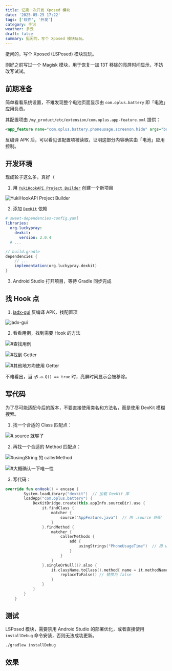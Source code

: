 ```yaml
---
title: 记第一次开发 Xposed 模块
date: '2025-05-25 17:22'
tags: ['软件', '开发']
category: 手记
weather: 多云
draft: false
summary: 挺闲的，写个 Xposed 模块玩玩。
---
```


挺闲的，写个 Xposed (LSPosed) 模块玩玩。

刚好之前写过一个 Magisk 模块，用于恢复一加 13T 移除的亮屏时间显示，不妨改写试试。

## 前期准备

简单看看系统设置，不难发现整个电池页面显示由 `com.oplus.battery` 即「电池」应用负责。

其配置项由 `/my_product/etc/extension/com.oplus.app-feature.xml` 提供：

```xml
<app_feature name="com.oplus.battery.phoneusage.screenon.hide" args="boolean:true"/>
```

反编译 APK 后，可以看见该配置项被读取，证明这部分内容确实由「电池」应用控制。

## 开发环境

现成轮子这么多，真好（

1. 用 [`YukiHookAPI Project Builder`](https://github.com/HighCapable/YukiHookAPI-ProjectBuilder) 创建一个新项目

![YukiHookAPI Project Builder](https://s2.loli.net/2025/05/25/Gfjeanl7BMmwPgb.png)

2. 添加 [`DexKit`](https://github.com/LuckyPray/DexKit) 依赖

```yaml
# sweet-dependencies-config.yaml
libraries:
  org.luckypray:
    dexkit:
      version: 2.0.4
  # ...
```

```gradle
// build.gradle
dependencies {
    // ...
    implementation(org.luckypray.dexkit)
}
```

3. Android Studio 打开项目，等待 Gradle 同步完成

## 找 Hook 点

1. [jadx-gui](https://github.com/skylot/jadx) 反编译 APK，找配置项

![jadx-gui](https://s2.loli.net/2025/05/25/vwIhYO381EiWp9Q.png)

2. 看看用例，找到需要 Hook 的方法

![#查找用例](https://s2.loli.net/2025/05/25/DNm3gW5UPx1My2q.png)

![#找到 Getter](https://s2.loli.net/2025/05/25/YoiBcjkbz9dUfOn.png)

![#其他地方均使用 Getter](https://s2.loli.net/2025/05/25/6X91PtU8yosnWLr.png)

不难看出，当 `q5.a.Q() == true` 时，亮屏时间显示会被移除。

## 写代码

为了尽可能适配今后的版本，不要直接使用类名和方法名，而是使用 DexKit 模糊搜索。

1. 找一个合适的 Class 匹配点：

![#.source 就够了](https://s2.loli.net/2025/05/25/ndUbmvWoIrA945J.png)

2. 再找一个合适的 Method 匹配点：

![#usingString 的 callerMethod](https://s2.loli.net/2025/05/25/5WFDhBieTpQSRxa.png)

![#大概确认一下唯一性](https://s2.loli.net/2025/05/25/37znCXA8RVoObvj.png)

3. 写代码：

```kotlin
override fun onHook() = encase {
        System.loadLibrary("dexkit")  // 加载 DexKit 库
        loadApp("com.oplus.battery") {
            DexKitBridge.create(this.appInfo.sourceDir).use {
                it.findClass {
                    matcher {
                        source("AppFeature.java")  // 用 .source 匹配
                    }
                }.findMethod {
                    matcher {
                        callerMethods {
                            add {
                                usingStrings("PhoneUsageTime")  // 用 usingStrings 匹配
                            }
                        }
                    }
                }.singleOrNull()?.also {
                    it.className.toClass().method{ name = it.methodName }.hook {
                        replaceToFalse() // 替换为 false
                    }
                }
            }
        }
    }
```

## 测试

LSPosed 模块，需要禁用 Android Studio 的部署优化，或者直接使用 `installDebug` 命令安装，否则无法成功更新。

```shell
./gradlew installDebug
```

## 效果

<Gallery>
  <SimpleImage alt="Result" src="https://s2.loli.net/2025/05/25/wfSAi4dQYyRoUIm.jpg" />
  <SimpleImage alt="Result" src="https://s2.loli.net/2025/05/25/U6FdyxJrNQjTRWh.jpg" />
</Gallery>

